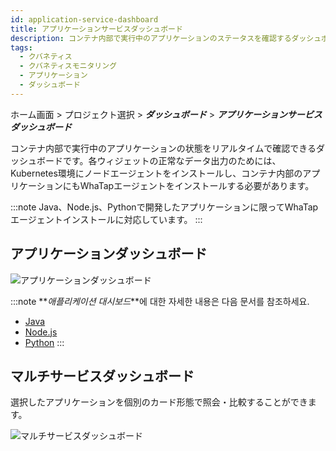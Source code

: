 ```yaml
---
id: application-service-dashboard
title: アプリケーションサービスダッシュボード
description: コンテナ内部で実行中のアプリケーションのステータスを確認するダッシュボードです。
tags:
  - クバネティス
  - クバネティスモニタリング
  - アプリケーション
  - ダッシュボード
---
```


ホーム画面 > プロジェクト選択 > **_ダッシュボード_** > **_アプリケーションサービスダッシュボード_**

コンテナ内部で実行中のアプリケーションの状態をリアルタイムで確認できるダッシュボードです。各ウィジェットの正常なデータ出力のためには、Kubernetes環境にノードエージェントをインストールし、コンテナ内部のアプリケーションにもWhaTapエージェントをインストールする必要があります。 

:::note
Java、Node.js、Pythonで開発したアプリケーションに限ってWhaTapエージェントインストールに対応しています。
:::

## アプリケーションダッシュボード

![アプリケーションダッシュボード](https://img.whatap.io/media/images/whatap_kubernetes_application_service_dashboard_app.png)

:::note
**_애플리케이션 대시보드_**에 대한 자세한 내용은 다음 문서를 참조하세요.

-   [Java](../java/dashboard-intro)
-   [Node.js](../nodejs/dashboard-intro)
-   [Python](../python/dashboard-intro)
    :::

## マルチサービスダッシュボード

選択したアプリケーションを個別のカード形態で照会・比較することができます。

![マルチサービスダッシュボード](https://img.whatap.io/media/images/whatap_kubernetes_application_service_dashboard_multiservice.png)
